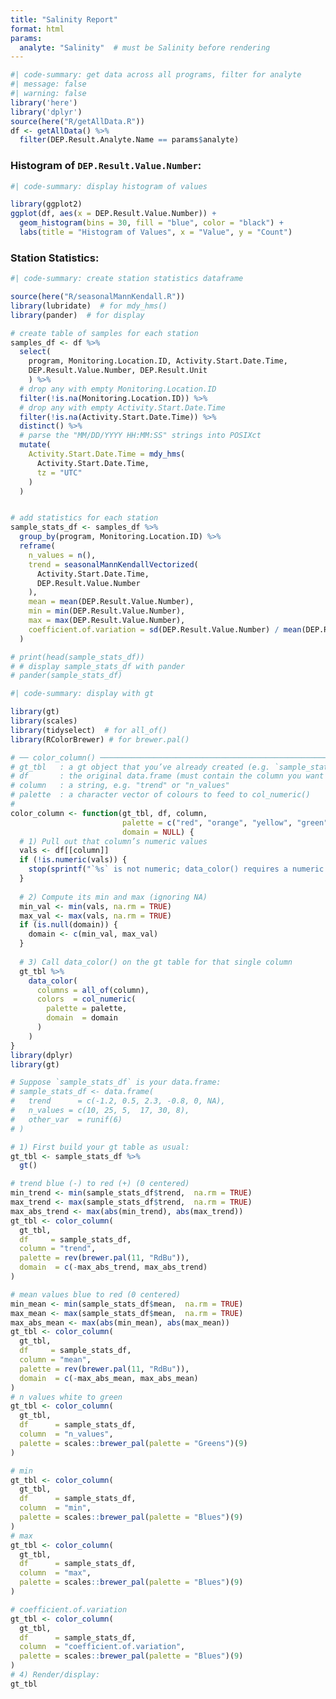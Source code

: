 ```yaml
---
title: "Salinity Report"
format: html
params:
  analyte: "Salinity"  # must be Salinity before rendering
---
```


```R
#| code-summary: get data across all programs, filter for analyte
#| message: false
#| warning: false
library('here')
library('dplyr')
source(here("R/getAllData.R"))
df <- getAllData() %>%
  filter(DEP.Result.Analyte.Name == params$analyte)
```


### Histogram of `DEP.Result.Value.Number`:

```R
#| code-summary: display histogram of values

library(ggplot2)
ggplot(df, aes(x = DEP.Result.Value.Number)) +
  geom_histogram(bins = 30, fill = "blue", color = "black") +
  labs(title = "Histogram of Values", x = "Value", y = "Count")
```


### Station Statistics:
```R
#| code-summary: create station statistics dataframe

source(here("R/seasonalMannKendall.R"))
library(lubridate)  # for mdy_hms()
library(pander)  # for display

# create table of samples for each station
samples_df <- df %>%
  select(
    program, Monitoring.Location.ID, Activity.Start.Date.Time,
    DEP.Result.Value.Number, DEP.Result.Unit
    ) %>%
  # drop any with empty Monitoring.Location.ID
  filter(!is.na(Monitoring.Location.ID)) %>%
  # drop any with empty Activity.Start.Date.Time
  filter(!is.na(Activity.Start.Date.Time)) %>%
  distinct() %>%
  # parse the "MM/DD/YYYY HH:MM:SS" strings into POSIXct
  mutate(
    Activity.Start.Date.Time = mdy_hms(
      Activity.Start.Date.Time,
      tz = "UTC"
    )
  )


# add statistics for each station
sample_stats_df <- samples_df %>%
  group_by(program, Monitoring.Location.ID) %>%
  reframe(
    n_values = n(),
    trend = seasonalMannKendallVectorized(
      Activity.Start.Date.Time,
      DEP.Result.Value.Number
    ),
    mean = mean(DEP.Result.Value.Number),
    min = min(DEP.Result.Value.Number),
    max = max(DEP.Result.Value.Number),
    coefficient.of.variation = sd(DEP.Result.Value.Number) / mean(DEP.Result.Value.Number)
  )

# print(head(sample_stats_df))
# # display sample_stats_df with pander
# pander(sample_stats_df)
```



```r
#| code-summary: display with gt

library(gt)
library(scales)
library(tidyselect)  # for all_of()
library(RColorBrewer) # for brewer.pal()

# ── color_column() ─────────────────────────────────────────────────────────────
# gt_tbl   : a gt object that you’ve already created (e.g. `sample_stats_df %>% gt()`)
# df       : the original data.frame (must contain the column you want to color)
# column   : a string, e.g. "trend" or "n_values"
# palette  : a character vector of colours to feed to col_numeric()
#
color_column <- function(gt_tbl, df, column, 
                         palette = c("red", "orange", "yellow", "green", "blue", "violet"),
                         domain = NULL) {
  # 1) Pull out that column’s numeric values
  vals <- df[[column]]
  if (!is.numeric(vals)) {
    stop(sprintf("`%s` is not numeric; data_color() requires a numeric column.", column))
  }
  
  # 2) Compute its min and max (ignoring NA)
  min_val <- min(vals, na.rm = TRUE)
  max_val <- max(vals, na.rm = TRUE)
  if (is.null(domain)) {
    domain <- c(min_val, max_val)
  }
  
  # 3) Call data_color() on the gt table for that single column
  gt_tbl %>%
    data_color(
      columns = all_of(column),
      colors  = col_numeric(
        palette = palette,
        domain  = domain
      )
    )
}
library(dplyr)
library(gt)

# Suppose `sample_stats_df` is your data.frame:
# sample_stats_df <- data.frame(
#   trend      = c(-1.2, 0.5, 2.3, -0.8, 0, NA),
#   n_values = c(10, 25, 5,  17, 30, 8),
#   other_var  = runif(6)
# )

# 1) First build your gt table as usual:
gt_tbl <- sample_stats_df %>% 
  gt()

# trend blue (-) to red (+) (0 centered)
min_trend <- min(sample_stats_df$trend,  na.rm = TRUE)
max_trend <- max(sample_stats_df$trend,  na.rm = TRUE)
max_abs_trend <- max(abs(min_trend), abs(max_trend))
gt_tbl <- color_column(
  gt_tbl, 
  df     = sample_stats_df, 
  column = "trend",
  palette = rev(brewer.pal(11, "RdBu")),
  domain  = c(-max_abs_trend, max_abs_trend)
)

# mean values blue to red (0 centered)
min_mean <- min(sample_stats_df$mean,  na.rm = TRUE)
max_mean <- max(sample_stats_df$mean,  na.rm = TRUE)
max_abs_mean <- max(abs(min_mean), abs(max_mean))
gt_tbl <- color_column(
  gt_tbl, 
  df     = sample_stats_df, 
  column = "mean",
  palette = rev(brewer.pal(11, "RdBu")),
  domain  = c(-max_abs_mean, max_abs_mean)
)
# n values white to green
gt_tbl <- color_column(
  gt_tbl, 
  df      = sample_stats_df, 
  column  = "n_values", 
  palette = scales::brewer_pal(palette = "Greens")(9)
)

# min
gt_tbl <- color_column(
  gt_tbl, 
  df      = sample_stats_df, 
  column  = "min", 
  palette = scales::brewer_pal(palette = "Blues")(9)
)
# max
gt_tbl <- color_column(
  gt_tbl, 
  df      = sample_stats_df, 
  column  = "max", 
  palette = scales::brewer_pal(palette = "Blues")(9)
)

# coefficient.of.variation
gt_tbl <- color_column(
  gt_tbl, 
  df      = sample_stats_df, 
  column  = "coefficient.of.variation", 
  palette = scales::brewer_pal(palette = "Blues")(9)
)
# 4) Render/display:
gt_tbl
```

